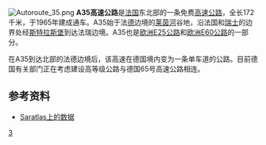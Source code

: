 {{unreferenced|time=2018-05-19T05:42:35+00:00}}
[[File:Autoroute_35.png|right]]
'''A35高速公路'''是[[法国|法国]]东北部的一条免费[[高速公路|高速公路]]，全长172千米，于1965年建成通车。A35始于法[[德|德]]边境的[[莱茵河|莱茵河]]谷地，沿法国和[[瑞士|瑞士]]的边界处经[[斯特拉斯堡|斯特拉斯堡]]到达法瑞边境。A35也是[[欧洲E25公路|欧洲E25公路]]和[[欧洲E60公路|欧洲E60公路]]的一部分。

在A35到达北部的法德边境后，该高速在德国境内变为一条单车道的公路。目前德国有关部门正在考虑建设高等级公路与德国65号高速公路相连。

==参考资料==
*[http://saratlas.free.fr/index.php?page=autoroute&route=a35&lang=fr Saratlas上的数据]{{Wayback|url=http://saratlas.free.fr/index.php?page=autoroute&route=a35&lang=fr |date=20120205200714 }}{{fr}}

{{Autoroutes}}

[[Category:法国高速公路|3]]